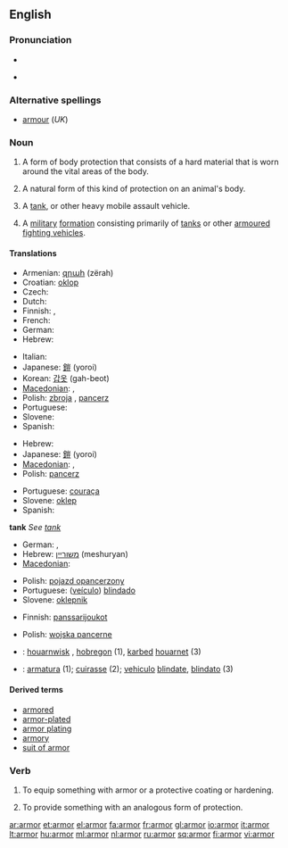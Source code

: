 <!--If you edit this page, please also edit "armour" to ensure these pages remain in sync.-->
==English==

===Pronunciation===
* {{audio|en-us-armor.ogg|Audio (US)}}

* {{rhymes|ɑː(r)mə(r)}}

===Alternative spellings===
* [[armour]] (''UK'')

===Noun===
{{wikipedia|armour|armor}}
{{en-noun|s|-}}

# {{US|uncountable}} A form of body protection that consists of a hard material that is worn around the vital areas of the body.
# {{US|uncountable}} A natural form of this kind of protection on an animal's body.
# {{US|countable}} A [[tank]], or other heavy mobile assault vehicle.
# {{US|uncountable}} A [[military]] [[formation]] consisting primarily of [[tanks]] or other [[armoured fighting vehicles]].

====Translations====

{{trans-top|body protection}}
* Armenian: [[զրահ]] (zërah)
* Croatian: [[oklop]] {{m}}
* Czech: {{t-|cs|brnění|n}}
* Dutch: {{t+|nl|pantser|f}}
* Finnish: {{t+|fi|haarniska}}, {{t-|fi|panssari}}
* French: {{t+|fr|armure|f}}
* German: {{t+|de|Rüstung|f}}
* Hebrew: {{t+|he|שריון|m|tr=shiryon|sc=Hebr}}
{{trans-mid}}
* Italian: {{t+|it|armatura|f}}
* Japanese: [[鎧]] (yoroi)
* Korean: [[갑옷]] (gah-beot)
* [[Macedonian]]: {{t-|mk|оклоп|m|tr=óklop|sc=Cyrl|xs=Macedonian}},  {{t|mk|панцир|m|tr=páncir|sc=Cyrl|xs=Macedonian}}
* Polish: [[zbroja]] {{f}}, [[pancerz]] {{m}}
* Portuguese: {{t+|pt|armadura|f}}
* Slovene: {{t+|sl|oklep|m}}
* Spanish: {{t+|es|armadura|f}}
{{trans-bottom}}

{{trans-top|animal's}}
* Hebrew: {{t+|he|שריון|m|sc=Hebr}}
* Japanese: [[鎧]] (yoroi)
* [[Macedonian]]: {{t-|mk|оклоп|m|tr=óklop|sc=Cyrl|xs=Macedonian}},  {{t|mk|школка|f|tr=škólka|sc=Cyrl|xs=Macedonian}}
* Polish: [[pancerz]] {{m}}
{{trans-mid}}
* Portuguese: [[couraça]] {{f}}
* Slovene: [[oklep]] {{m}}
* Spanish: {{t-|es|coraza|f}}
{{trans-bottom}}

'''tank'''
''See [[tank]]''

{{trans-top|other heavy mobile assault vehicle}}
* German: {{t-|de|Panzerung|f}}, {{t+|de|Panzer|m}}
* Hebrew: [[משוריין]] (meshuryan) {{m}}
* [[Macedonian]]: {{t-|mk|оклоп|m|tr=óklop|sc=Cyrl|xs=Macedonian}}
{{trans-mid}}
* Polish: [[pojazd opancerzony]] {{m}}
* Portuguese: ([[veículo]]) [[blindado]] {{m}}
* Slovene: [[oklepnik]] {{m}}
{{trans-bottom}}

{{trans-top|military formation consisting primarily of tanks}}
* Finnish: [[panssarijoukot]] {{p}}
{{trans-mid}}
* Polish: [[wojska pancerne]] {{p}}
{{trans-bottom}}

{{checktrans}}
* {{ttbc|Breton}}: [[houarnwisk]] {{m}}, [[hobregon]] {{m}} (1), [[karbed]] [[houarnet]] (3)
* {{ttbc|Interlingua}}: [[armatura]] (1); [[cuirasse]] (2); [[vehiculo]] [[blindate]], [[blindato]] (3)

====Derived terms====
* [[armored]]
* [[armor-plated]]
* [[armor plating]]
* [[armory]]
* [[suit of armor]]
<!--If you edit this page, please also edit "armour" to ensure these pages remain in synch.-->

===Verb===
{{en-verb}}

# {{transitive}} To equip something with armor or a protective coating or hardening.
# {{transitive}} To provide something with an analogous form of protection.

[[ar:armor]]
[[et:armor]]
[[el:armor]]
[[fa:armor]]
[[fr:armor]]
[[gl:armor]]
[[io:armor]]
[[it:armor]]
[[lt:armor]]
[[hu:armor]]
[[ml:armor]]
[[nl:armor]]
[[ru:armor]]
[[sq:armor]]
[[fi:armor]]
[[vi:armor]]